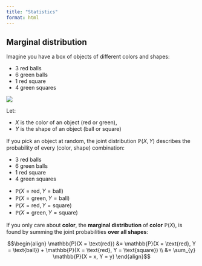 ```yaml
---
title: "Statistics"
format: html
---
```


## Marginal distribution

Imagine you have a box of objects of different colors and shapes:

::: {.grid}

::: {.g-col-6}

- 3 red balls
- 6 green balls
- 1 red square
- 4 green squares

:::

::: {.g-col-6}

![](img/appx/margin-dist.webp)

:::

:::

Let:

- $X$ is the color of an object (red or green),
- $Y$ is the shape of an object (ball or square)

If you pick an object at random, the joint distribution $\mathbb{P}(X, Y)$ describes the probability of every (color, shape) combination:

::: {.grid}

::: {.g-col-6}

- 3 red balls
- 6 green balls
- 1 red square
- 4 green squares

:::

::: {.g-col-6}

- $\mathbb{P}(X = \text{red}, Y = \text{ball})$
- $\mathbb{P}(X = \text{green}, Y = \text{ball})$
- $\mathbb{P}(X = \text{red}, Y = \text{square})$
- $\mathbb{P}(X = \text{green}, Y = \text{square})$

:::

:::

If you only care about **color**, the **marginal distribution** of **color** $\mathbb{P}(X)$, is found by summing the joint probabilities **over all shapes**:

$$\begin{align}
\mathbb{P}(X = \text{red}) &= \mathbb{P}(X = \text{red}, Y = \text{ball}) + \mathbb{P}(X = \text{red}, Y = \text{square}) \\
&= \sum_{y} \mathbb{P}(X = x, Y = y)
\end{align}$$




